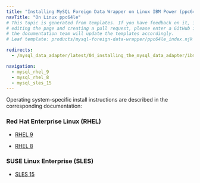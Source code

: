 ```yaml
---
title: "Installing MySQL Foreign Data Wrapper on Linux IBM Power (ppc64le)"
navTitle: "On Linux ppc64le"
# This topic is generated from templates. If you have feedback on it, instead of
# editing the page and creating a pull request, please enter a GitHub issue and
# the documentation team will update the templates accordingly.
# Leaf template: products/mysql-foreign-data-wrapper/ppc64le_index.njk

redirects:
  - /mysql_data_adapter/latest/04_installing_the_mysql_data_adapter/ibm_power_ppc64le/

navigation:
  - mysql_rhel_9
  - mysql_rhel_8
  - mysql_sles_15
---
```


Operating system-specific install instructions are described in the corresponding documentation:

### Red Hat Enterprise Linux (RHEL)

- [RHEL 9](mysql_rhel_9)

- [RHEL 8](mysql_rhel_8)

### SUSE Linux Enterprise (SLES)

- [SLES 15](mysql_sles_15)
